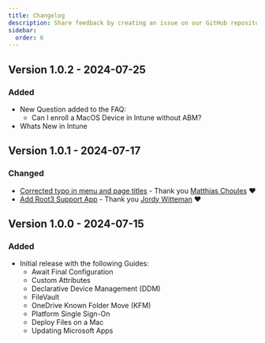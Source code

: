 ```yaml
---
title: Changelog
description: Share feedback by creating an issue on our GitHub repository to discuss with the community.
sidebar:
  order: 6
---
```


## Version 1.0.2 - 2024-07-25

### Added
- New Question added to the FAQ:
  - Can I enroll a MacOS Device in Intune without ABM?
- Whats New in Intune

## Version 1.0.1 - 2024-07-17

### Changed
- [Corrected typo in menu and page titles](https://github.com/ugurkocde/intunemacadmins/pull/15) - Thank you [Matthias Choules](https://github.com/choules) ❤️
- [Add Root3 Support App](https://github.com/ugurkocde/intunemacadmins/pull/14) - Thank you [Jordy Witteman](https://github.com/jordywitteman) ❤️

## Version 1.0.0 - 2024-07-15

### Added
- Initial release with the following Guides:
  - Await Final Configuration
  - Custom Attributes
  - Declarative Device Management (DDM)
  - FileVault
  - OneDrive Known Folder Move (KFM)
  - Platform Single Sign-On
  - Deploy Files on a Mac
  - Updating Microsoft Apps